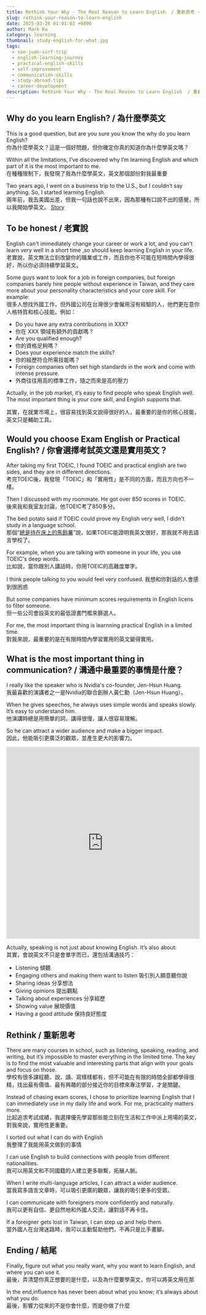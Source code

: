```yaml
---
title: Rethink Your Why - The Real Reason to Learn English  / 重新思考 - 你為什麼要學英文？
slug: rethink-your-reason-to-learn-english
date: 2025-03-26 01:01:02 +0800  
author: Mark Ku  
category: learning  
thumbnail: study-english-for-what.jpg
tags:  
  - san-juan-surf-trip  
  - english-learning-journey
  - practical-english-skills
  - self-improvement
  - communication-skills
  - study-abroad-tips
  - career-development
description: Rethink Your Why - The Real Reason to Learn English  / 重新思考 - 你為什麼要學英文？
---
```


## Why do you learn English?  / 為什麼學英文
This is a good question, but are you sure you know the why do you learn English?  
你為什麼學英文？這是一個好問題，但你確定你真的知道你為什麼學英文嗎？  

Within all the limitations, I’ve discovered why I’m learning English and which part of it is the most important to me.   
在種種限制下，我發現了我為什麼學英文，英文那個部份對我最重要   

Two years ago, I went on a business trip to the U.S., but I couldn’t say anything. So, I started learning English.  
兩年前，我去美國出差，但我一句話也說不出來，因為那種有口說不出的感覺，所以我開始學英文。 [Story](https://blog.markkulab.net/why-learn-english/) 

## To be honest  / 老實說
English can't immediately change your career or work a lot, and you can't learn very well in a short time ,so should keep learning English in your life.  
老實說，英文無法立刻改變你的職業或工作，而且你也不可能在短時間內學得很好，所以你必須持續學習英文。  

Some guys want to look for a job in foreign companies, but foreign companies barely hire people without experience in Taiwan, and they care more about your personality characteristics and your core skill. For example:  
很多人想找外國工作，但外國公司在台灣很少會僱用沒有經驗的人，他們更在意你人格特質和核心技能。例如：  

* Do you have any extra contributions in XXX?  
* 你在 XXX 領域有額外的貢獻嗎？  
* Are you qualified enough?  
* 你的資格足夠嗎？  
* Does your experience match the skills?  
* 你的經歷符合所需技能嗎？  
* Foreign companies often set high standards in the work and come with intense pressure.
* 外商往往用高的標準工作，隨之而來是高的壓力

Actually, in the job market, it’s easy to find people who speak English well. The most important thing is your core skill, and English supports that.

其實，在就業市場上，很容易找到英文說得很好的人，最重要的是你的核心技能，英文只是輔助工具。

## Would you choose Exam English or Practical English? / 你會選擇考試英文還是實用英文？

After taking my first TOEIC, I found TOEIC and practical english are two sides, and they are in different directions.  
考完TOEIC後，我發現「TOEIC」和「實用性」是不同的方面，而且方向也不一樣。  

Then I discussed with my roommate. He got over 850 scores in TOEIC.  
後來我和我室友討論，他TOEIC考了850多分。  

The bed potato said if TOEIC could prove my English very well, I didn't study in a language school.  
那個“[總是待在床上的馬鈴薯](https://blog.markkulab.net/life-with-bed-potato/)”說，如果TOEIC能證明我英文很好，那我就不用去語言學校了。  

For example, when you are talking with someone in your life, you use TOEIC's deep words.  
比如說，當你跟別人講話時，你用TOEIC的高難度單字。  

I think people talking to you would feel very confused.
我想和你對話的人會感到很困惑

But some companies have minimum scores requirements in English licens to filter someone.  
但一些公司會設英文的最低證書門檻來篩選人。  

For me, the most important thing is learnning practical English in a limited time.  
對我來說，最重要的是在有限時間內學習實用的英文變得實用。  

## What is the most important thing in communication?  / 溝通中最重要的事情是什麼？

I really like the speaker who is Nvidia's co-founder, Jen-Hsun Huang.   
我最喜歡的演講者之一是Nvidia的聯合創辦人黃仁勳（Jen-Hsun Huang）。  

When he gives speeches, he always uses simple words and speaks slowly. It’s easy to understand him.    
他演講時總是用簡單的詞，講得很慢，讓人很容易理解。  

So he can attract a wider audience and make a bigger impact.  
因此，他能吸引更廣泛的觀眾，並產生更大的影響力。

<div class="iframe-container">
    <iframe  style="width:100%;height:500px"
        src="https://www.youtube.com/embed/QRd-dQQ4jzo?si=Eujy7x2lVPeJRfvy"
        frameborder="0"
        allow="accelerometer; autoplay; encrypted-media; gyroscope; picture-in-picture"
        allowfullscreen>
    </iframe>
</div>

Actually, speaking is not just about knowing English. It’s also about:  
其實，會說英文不只是會單字而已，還包括溝通技巧：  

- Listening 傾聽  
- Engaging others and making them want to listen 吸引別人願意聽你說
- Sharing ideas 分享想法  
- Giving opinions 提出觀點  
- Talking about experiences 分享經歷  
- Showing value 展現價值  
- Having a good attitude 保持良好態度  

## Rethink  / 重新思考

There are many courses in school, such as listening, speaking, reading, and writing, but it’s impossible to master everything in the limited time. The key is to find the most valuable and interesting parts that align with your goals and focus on those.  
學校有很多課程聽、說、讀、寫樣樣都有，但不可能在有限的時間全部都學得很精，找出最有價值、最有興趣的部分接近你的目標來專注學習，才是關鍵。  

Instead of chasing exam scores, I chose to prioritize learning English that I can immediately use in my daily life and work. For me, practicality matters more.  
比起追求考試成績，我選擇優先學習那些能立刻在生活和工作中派上用場的英文，對我來說，實用性更重要。   

I sorted out what I can do with English  
我整理了我能用英文做到的事情  

I can use English to build connections with people from different nationalities.  
我可以用英文和不同國籍的人建立更多聯繫，拓展人脈。  

When I write multi-language articles, I can attract a wider audience.  
當我寫多語言文章時，可以吸引更廣的觀眾，讓我的吸引更多的受眾。

I can communicate with foreigners more confidently and naturally.  
我可以更有自信、更自然地和外國人交流，讓對話不再卡住。

If a foreigner gets lost in Taiwan, I can step up and help them.   
當外國人在台灣迷路時，我可以主動幫助他們，不再只是比手畫腳。  

## Ending / 結尾

Finally, figure out what you really want, why you want to learn English, and where you can use it.  
最後，弄清楚你真正想要的是什麼，以及為什麼要學英文，你可以將英文用在那

In the end,influence has never been about what you know; it’s always about what you do.  
最後，影響力從來的不是你會什麼，而是你做了什麼


